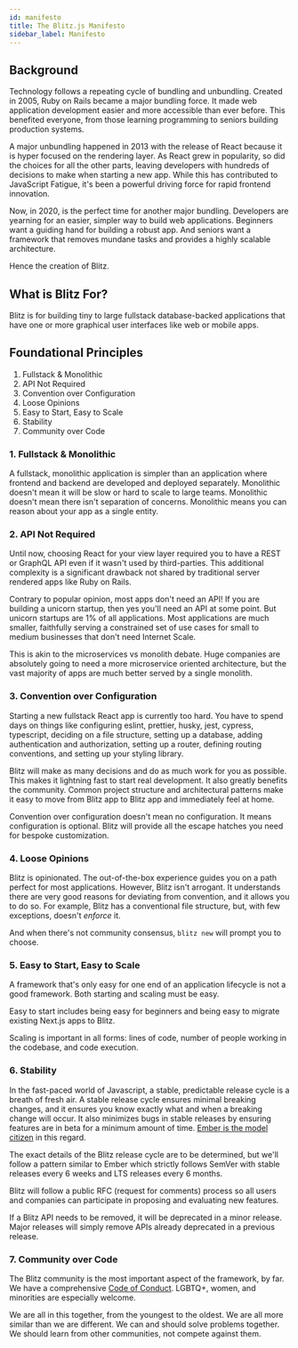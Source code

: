 ```yaml
---
id: manifesto
title: The Blitz.js Manifesto
sidebar_label: Manifesto
---
```


## Background

Technology follows a repeating cycle of bundling and unbundling. Created in 2005, Ruby on Rails became a major bundling force. It made web application development easier and more accessible than ever before. This benefited everyone, from those learning programming to seniors building production systems.

A major unbundling happened in 2013 with the release of React because it is hyper focused on the rendering layer. As React grew in popularity, so did the choices for all the other parts, leaving developers with hundreds of decisions to make when starting a new app. While this has contributed to JavaScript Fatigue, it's been a powerful driving force for rapid frontend innovation.

Now, in 2020, is the perfect time for another major bundling. Developers are yearning for an easier, simpler way to build web applications. Beginners want a guiding hand for building a robust app. And seniors want a framework that removes mundane tasks and provides a highly scalable architecture.

Hence the creation of Blitz.

## What is Blitz For?

Blitz is for building tiny to large fullstack database-backed applications that have one or more graphical user interfaces like web or mobile apps.

## Foundational Principles

1. Fullstack & Monolithic
2. API Not Required
3. Convention over Configuration
4. Loose Opinions
5. Easy to Start, Easy to Scale
6. Stability
7. Community over Code

### 1. Fullstack & Monolithic

A fullstack, monolithic application is simpler than an application where frontend and backend are developed and deployed separately. Monolithic doesn't mean it will be slow or hard to scale to large teams. Monolithic doesn't mean there isn't separation of concerns. Monolithic means you can reason about your app as a single entity.

### 2. API Not Required

Until now, choosing React for your view layer required you to have a REST or GraphQL API even if it wasn't used by third-parties. This additional complexity is a significant drawback not shared by traditional server rendered apps like Ruby on Rails.

Contrary to popular opinion, most apps don't need an API! If you are building a unicorn startup, then yes you'll need an API at some point. But unicorn startups are 1% of all applications. Most applications are much smaller, faithfully serving a constrained set of use cases for small to medium businesses that don't need Internet Scale.

This is akin to the microservices vs monolith debate. Huge companies are absolutely going to need a more microservice oriented architecture, but the vast majority of apps are much better served by a single monolith.

### 3. Convention over Configuration

Starting a new fullstack React app is currently too hard. You have to spend days on things like configuring eslint, prettier, husky, jest, cypress, typescript, deciding on a file structure, setting up a database, adding authentication and authorization, setting up a router, defining routing conventions, and setting up your styling library.

Blitz will make as many decisions and do as much work for you as possible. This makes it lightning fast to start real development. It also greatly benefits the community. Common project structure and architectural patterns make it easy to move from Blitz app to Blitz app and immediately feel at home.

Convention over configuration doesn't mean no configuration. It means configuration is optional. Blitz will provide all the escape hatches you need for bespoke customization.

### 4. Loose Opinions

Blitz is opinionated. The out-of-the-box experience guides you on a path perfect for most applications. However, Blitz isn't arrogant. It understands there are very good reasons for deviating from convention, and it allows you to do so. For example, Blitz has a conventional file structure, but, with few exceptions, doesn't _enforce_ it.

And when there's not community consensus, `blitz new` will prompt you to choose.

### 5. Easy to Start, Easy to Scale

A framework that's only easy for one end of an application lifecycle is not a good framework. Both starting and scaling must be easy.

Easy to start includes being easy for beginners and being easy to migrate existing Next.js apps to Blitz.

Scaling is important in all forms: lines of code, number of people working in the codebase, and code execution.

### 6. Stability

In the fast-paced world of Javascript, a stable, predictable release cycle is a breath of fresh air. A stable release cycle ensures minimal breaking changes, and it ensures you know exactly what and when a breaking change will occur. It also minimizes bugs in stable releases by ensuring features are in beta for a minimum amount of time. [Ember is the model citizen](https://emberjs.com/releases/) in this regard.

The exact details of the Blitz release cycle are to be determined, but we'll follow a pattern similar to Ember which strictly follows SemVer with stable releases every 6 weeks and LTS releases every 6 months.

Blitz will follow a public RFC (request for comments) process so all users and companies can participate in proposing and evaluating new features.

If a Blitz API needs to be removed, it will be deprecated in a minor release. Major releases will simply remove APIs already deprecated in a previous release.

### 7. Community over Code

The Blitz community is the most important aspect of the framework, by far.
We have a comprehensive [Code of Conduct](contributing/code-of-conduct.md). LGBTQ+, women, and minorities are especially welcome.

We are all in this together, from the youngest to the oldest. We are all more similar than we are different. We can and should solve problems together. We should learn from other communities, not compete against them.
